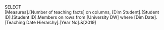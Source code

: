 SELECT  
[Measures].[Number of teaching facts] on columns,
[Dim Student].[Student ID].[Student ID].Members on rows 
 from [University DW] 
 where  [Dim Date].[Teaching Date Hierarchy].[Year No].&[2019]